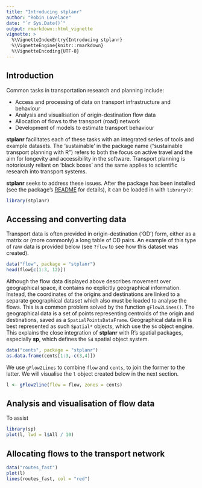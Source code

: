 ```yaml
---
title: "Introducing stplanr"
author: "Robin Lovelace"
date: "`r Sys.Date()`"
output: rmarkdown::html_vignette
vignette: >
  %\VignetteIndexEntry{Introducing stplanr}
  %\VignetteEngine{knitr::rmarkdown}
  %\VignetteEncoding{UTF-8}
---
```


## Introduction

Common tasks in transportation research and planning include:

- Access and processing of data on transport infrastructure and behaviour
- Analysis and visualisation of origin-destination flow data
- Allocation of flows to the transport (road) network
- Development of models to estimate transport behaviour

**stplanr** facilitates each of these tasks with an integrated 
series of tools and example datasets. The 'sustainable' in the
package name ("sustainable transport planning with R")
refers to both the focus on active travel
and the aim for longevity and accessibility in the software.
Transport planning is notoriously reliant on 'black boxes' and
the same applies to scientific research into transport systems.

**stplanr** seeks to address these issues. After the package
has been installed (see the package's
[README](https://github.com/Robinlovelace/stplanr) for details),
it can be loaded in with `library()`:

```r
library(stplanr)
```


## Accessing and converting data

Transport data is often provided in origin-destination ('OD')
form, either as a matrix or (more commonly) a long table
of OD pairs. An example of this type of raw data is provided
below (see `?flow` to see how this dataset was created).  

```r
data("flow", package = "stplanr")
head(flow[c(1:3, 12)])
```

Although the flow data displayed above describes movement over
geographical space, it contains no explicitly geographical
information. Instead, the coordinates of the origins and
destinations are linked to a separate geographical dataset
which also must be loaded to analyse the flows. This is a
common problem solved by the function `gFlow2Lines()`.
The geographical data is a set of points representing centroids
of the origin and destinations, saved as a
`SpatialPointsDataFrame`. Geographical data in R is best
represented as such `Spatial*` objects, which use the
`S4` object engine. This explains the close integration of
**stplanr** with R's spatial packages, especially **sp**, which
defines the `S4` spatial object system.

```r
data("cents", package = "stplanr")
as.data.frame(cents[1:3,-c(3,4)])
```

We use `gFlow2Lines` to combine `flow` and `cents`, to join
the former to the latter. We will visualise the
`l` object created below in the next section. 

```r
l <- gFlow2line(flow = flow, zones = cents)
```

## Analysis and visualisation of flow data

To assist

```r
library(sp)
plot(l, lwd = l$All / 10)
```

## Allocating flows to the transport network

```r
data("routes_fast")
plot(l)
lines(routes_fast, col = "red")
```











